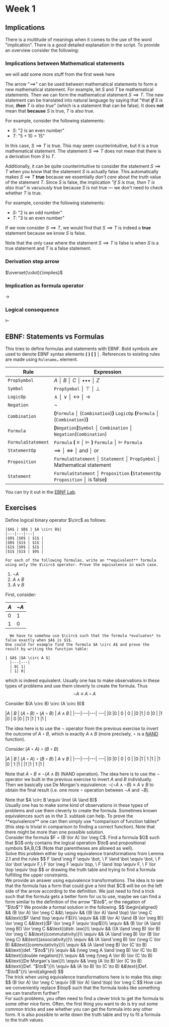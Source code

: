 
# Week 1

## Implications

There is a multitude of meanings when it comes to the use of the word "implication". There is a good detailed explanation in the script.
To provide an overview consider the following:


### Implications between Mathematical statements


<Callout type="warning" emoji="🚧">
  we will add some more stuff from the first week here
</Callout>

The arrow "$\implies$" can be used between mathematical statements to form a new mathematical statement. For example, let $S$ and $T$ be mathematical statements. Then we can form the mathematical statement $S \implies T$. The new statement can be translated into natural language by saying that "that ***if** $S$ is true, **then** $T$ is also true*" (which is a statement that can be false). It does **not** mean that **because** $S$ is true, $T$ is also true.

For example, consider the following statements:
- $S$: "$2$ is an even number"
- $T$: "$5 + 10 = 15$"

In this case, $S \implies T$ is true. This may seem counterintuitive, but it is a true mathematical statement. The statement $S \implies T$ does not mean that there is a derivation from $S$ to $T$.

Additionally, it can be quite counterintuitive to consider the statement $S \implies T$ when you know that the statement $S$ is actually false. This automatically makes $S \implies T$ **true** because we essentially *don't care* about the truth value of the statement $T$. Since $S$ is false, the implication *"if $S$ is true, then $T$ is also true"* is vacuously true because $S$ is not true — we don't need to check whether $T$ is true.

For example, consider the following statements:
- $S$: "$2$ is an odd number"
- $T$: "$3$ is an even number"

If we now consider $S \implies T$, we would find that $S \implies T$ is indeed a **true** statement because we know $S$ is false.

Note that the only case where the statement $S \implies T$ is false is when $S$ is a true statement and $T$ is a false statement.

### Derivation step arrow
$\overset{\cdot}{\implies}$

### Implication as formula operator


$\to$

### Logical consequence

$\vDash$



## EBNF: Statements vs Formulas

<div className="mt-4 [&_code]:font-[inherit] [&_code]:italic">

  This tries to define formulas and statements with EBNF. Bold symbols are used to denote EBNF syntax elements **(** **)** **\[** **]** **│**. References to existing rules are made using `Rulename…` element.

  | Rule               | Expression                                                                                               |
  |--------------------|----------------------------------------------------------------------------------------------------------|
  | `PropSymbol`       | $A$ **│** $B$ **│** $C$ **│** ••• **│** $Z$                                                              |
  | `Symbol`           | `PropSymbol` **│** $\top$ **│** $\bot$                                                                   |
  | `LogicOp`          | $\land$ **│** $\lor$ **│** $\leftrightarrow$ **│** $\to$                                                 |
  | `Negation`         | $\lnot$                                                                                                  |
  | `Combination`      | **(**`Formula` **│** $($`Combination`$)$**)** `LogicOp` **(**`Formula` **│** $($`Combination`$)$**)**    |
  | `Formula`          | **[**`Negation`**]**`Symbol` **│** `Combination` **│** `Negation`$($`Combination`$)$                     |
  | `FormulaStatement` | `Formula` **(** $\equiv$ **│** $\models$ **)** `Formula` **│** $\models$ `Formula`                       |
  | `StatementOp`      | $\implies$ **│** $\iff$ **│** $\text{ and }$ **│** $\text{ or }$                                         |
  | `Proposition`      | `FormulaStatement` **│** `Statement` **│** `PropSymbol` **│** Mathematical&nbsp;statement                |
  | `Statement`        | `FormulaStatement` **│** `Proposition` **(**`StatementOp` `Proposition` **│** $\text{is false}$**)**     |

  You can try it out in the [EBNF Lab](https://thomasgassmann.com/ebnf?rules=%3Cwhitespace%3E+%3C%3D+%7B%22+%22%7D%0A%3CPropSymbol%3E+%3C%3D+A%7CB%7CC%7CD%7CE%7CF%7CG%7CH%7CI%7CJ%7CK%7CL%7CM%7CN%7CO%7CP%7CQ%7CR%7CS%7CT%7CU%7CV%7CW%7CX%7CY%7CZ%0A%3CSymbol%3E+%3C%3D+%3CPropSymbol%3E%7C%E2%8A%A4%7C%E2%8A%A5%0A%3CLogicOp%3E+%3C%3D+%3Cwhitespace%3E%28%E2%88%A7%7C%E2%88%A8%7Cv%7C%E2%86%94%7C%E2%86%92%29%3Cwhitespace%3E%0A%3CNegation%3E+%3C%3D+%C2%AC%0A%3CCombination%3E+%3C%3D+%28%3CFormula%3E+%7C+%22%28%22%3CCombination%3E%22%29%22%29+%3CLogicOp%3E+%28%3CFormula%3E+%7C+%22%28%22%3CCombination%3E%22%29%22%29%0A%3CFormula%3E+%3C%3D+%5B%3CNegation%3E%5D%3CSymbol%3E+%7C+%3CCombination%3E+%7C+%3CNegation%3E%22%28%22%3CCombination%3E%22%29%22%0A%3CFormulaStatement%3E+%3C%3D+%3CFormula%3E+%3Cwhitespace%3E%28%E2%89%A1%7C%E2%8A%A8%29%3Cwhitespace%3E+%3CFormula%3E+%7C+%E2%8A%A8%3Cwhitespace%3E+%3CFormula%3E%0A%3CStatementOp%3E+%3C%3D+%3Cwhitespace%3E%28%E2%87%92%7C%E2%9F%B9%7C%E2%87%94%7C%E2%9F%BA%29%3Cwhitespace%3E+%7C+%22+and+%22+%7C+%22+or+%22%0A%3CProposition%3E+%3C%3D+%3CFormulaStatement%3E+%7C+%3CStatement%3E+%7C+%3CPropSymbol%3E+%7C+%22Mathematical+statement%22%0A%3CStatement%3E+%3C%3D+%3CFormulaStatement%3E+%7C+%3CProposition%3E+%28%3CStatementOp%3E+%3CProposition%3E+%7C+%22+is+false%22%29&content=S+is+false%0AA%E2%88%A7B%E2%89%A1C%0AS+%E2%9F%B9+T).

</div>

## Exercises

<Problem title="Problem 1" source="Tobias Steinbrecher">
  <div label="question">
  Define logical binary operator $\circ$ as follows:

    |$A$ | $B$ | $A \circ B$|
    |---|---|---|
    |$0$ |$0$ | $1$ |
    |$0$ |$1$ | $1$ |
    |$1$ |$0$ | $1$ |
    |$1$ |$1$ | $0$ |

    For each of the following formulas, write an **equivalent** formula using only the $\circ$ operator. Prove the equivalence in each case.
  1. $\lnot A$ <br/>
  2. $A \land B$ <br/>
  3. $A \lor B$ <br/>
  </div>
  <div label="answer">
   First, consider:

  |$A$|$\lnot A$|
  |---|---|
  | 0| 1|
  | 1| 0|

      We have to somehow use $\circ$ such that the formula *evaluates* to false exactly when $A$ is $1$. 
    One could for example find the formula $A \circ A$ and prove the result by writing the function table:

    | $A$ |$A \circ A $|
      |---|---|
      | 0| 1|
      | 1| 0|

  which is indeed equivalent. Usually one has to make observations in these types of problems and use them cleverly to create the formula. Thus
  $$
  \lnot A \equiv A \circ A
  $$
  </div>
<div label="answer">
Consider $(A \circ B) \circ (A \circ B)$ 

 |$A$ | $B$ | $(A \circ B) \circ (A \circ B)$ | $A \land B$ |
    |---|---|---| ---| 
    |$0$ |$0$ | $0$ | $0$ |
    |$0$ |$1$ | $0$ |$0$ |
    |$1$ |$0$ | $0$ |$0$ |
    |$1$ |$1$ | $1$ |$1$ |

The idea here is to use the $\lnot$ operator from the previous exercise to invert the outcome of $A \circ B$, which is exactly $A \land B$ (more precisely, $\circ$ is a [NAND](https://en.wikipedia.org/wiki/Sheffer_stroke) function). 

</div>

<div label="answer">

Consider $(A \circ A) \circ (B \circ B)$ 

 |$A$ | $B$ | $(A \circ A) \circ (B \circ B)$ | $A \lor B$ |
    |---|---|---| ---| 
    |$0$ |$0$ | $0$ | $0$ |
    |$0$ |$1$ | $1$ |$1$ |
    |$1$ |$0$ | $1$ |$1$ |
    |$1$ |$1$ | $1$ |$1$ |

Note that $A \circ B \equiv \lnot (A \land B)$ (NAND operation).
The idea here is to use the $\lnot$ operator we built in the previous exercise to invert $A$ and $B$ individually. Then we basically use De Morgan's equivalence: $\lnot(\lnot A \land \lnot B) \equiv A \lor B$ to obtain the final result (i.e. one more $\circ$ operation between $\lnot A$ and $\lnot B$).
  
</div>
  <div label="hint">Note that $A \circ B \equiv \lnot (A \land B)$</div>
  <div label= "takeaway">   Usually one has to make some kind of observations in these types of problems and use them cleverly to create the formula. Sometimes known equivalences such as in the 3. subtask can help.  
   To prove the **equivalence** one can then simply use *comparison of function tables* (this step is trivial in comparison to finding a correct function). Note that there might be more than one possible solution.</div>
</Problem>

<Problem title="Equivalence Transformations" source="Philipp Barski">
  <div label="question">
      Consider the formula $F = (B \lor A) \lor \neg C$. Find a formula $G$ such that $G$ only contains the logical operation $\to$ and propositional symbols $A,B,C$ (Note that parentheses are allowed as well).<br/> 
       Solve this problem either by using equivalence transformations from Lemma 2.1 and the rules 
       $$
       F \land \neg F \equiv \bot, \  F \land \bot \equiv \bot, \ F \lor \bot \equiv F,\  F \lor \neg F \equiv \top, \ F \land \top \equiv F, \ F \lor \top \equiv \top
       $$ 
       or drawing the truth table and trying to find a formula fulfilling the upper constraints.
  </div>
  <div label="answer">
    We provide an answer using equivalence transformations. The idea is to see that the formula has a form that could give a hint that $C$ will be on the left side of the arrow according to the definition. We just need to find a trick such that the formula gets a better form for us to use, maybe we can find a form similar to the definition of the arrow "$\to$", or the negation of "$\to$"? We provide a formal solution in the following. 
    $$
    \begin{aligned}
      && (B \lor A) \lor \neg C &&\\
      \equiv && ((B \lor A) \land \top) \lor \neg C &&\text{($F \land \top \equiv F$)}\\
      \equiv && ((B \lor A) \land (B \lor \neg B)) \lor \neg C &&\text{($F \lor \neg F \equiv \top$)}\\
      \equiv && (B \lor (A \land \neg B)) \lor \neg C &&\text{(distr. law)}\\
      \equiv && ((A \land \neg B) \lor B) \lor \neg C &&\text{(commutativity)}\\
      \equiv && (A \land \neg B) \lor (B \lor \neg C) &&\text{(associativity)}\\
      \equiv && (A \land \neg B) \lor (\neg C \lor B) &&\text{(commutativity)}\\
      \equiv && (A \land \neg B) \lor (C \to B) &&\text{(def. "$\to$")}\\
      \equiv && (\neg \neg A \land \neg B) \lor (C \to B) &&\text{(double negation)}\\
      \equiv && \neg (\neg A \lor B) \lor (C \to B) &&\text{(De Morgan's law)}\\
      \equiv && \neg (A \to B) \lor (C \to B) &&\text{(Def. "$\to$")}\\
      \equiv && (A \to B) \to (C \to B) &&\text{(Def. "$\to$")}\\
    \end{aligned}
    $$
  </div>

  <div label="hint">
    The trick when using equivalence transformations here is to make this step: 
    $$
    (B \lor A) \lor \neg C \equiv ((B \lor A) \land \top) \lor \neg C
    $$
     How can we conveniently replace $\top$ such that the formula looks like something we can transform further?
  </div>
  <div label= "takeaway">
  For such problems, you often need to find a clever trick to get the formula to some other nice form. Often, the first thing you want to do is try out some common tricks and see whether you can get the formula into any other form. It is also possible to write down the truth table and try to fit a formula to the truth values.
  </div>
</Problem>

